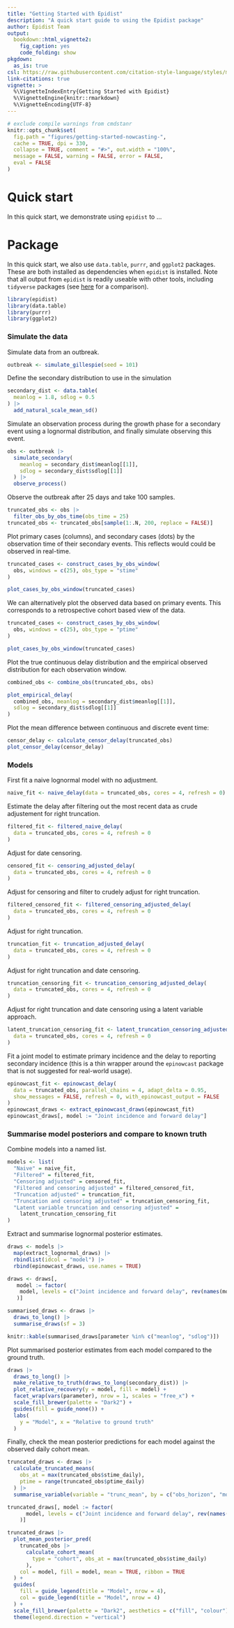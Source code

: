 ```yaml
---
title: "Getting Started with Epidist"
description: "A quick start guide to using the Epidist package"
author: Epidist Team
output: 
  bookdown::html_vignette2:
    fig_caption: yes
    code_folding: show
pkgdown:
  as_is: true
csl: https://raw.githubusercontent.com/citation-style-language/styles/master/apa-numeric-superscript-brackets.csl
link-citations: true
vignette: >
  %\VignetteIndexEntry{Getting Started with Epidist}
  %\VignetteEngine{knitr::rmarkdown}
  %\VignetteEncoding{UTF-8}
---
```


```r
# exclude compile warnings from cmdstanr
knitr::opts_chunk$set(
  fig.path = "figures/getting-started-nowcasting-",
  cache = TRUE, dpi = 330,
  collapse = TRUE, comment = "#>", out.width = "100%",
  message = FALSE, warning = FALSE, error = FALSE,
  eval = FALSE
)
```

# Quick start

In this quick start, we demonstrate using `epidist` to ...

# Package

In this quick start, we also use `data.table`, `purrr`, and `ggplot2` packages. These are both installed as dependencies when `epidist` is installed. Note that all output from `epidist` is readily useable with  other tools, including `tidyverse` packages (see [here](https://mgimond.github.io/rug_2019_12/Index.html) for a comparison).

```r
library(epidist)
library(data.table)
library(purrr)
library(ggplot2)
```

### Simulate the data

Simulate data from an outbreak.

```r
outbreak <- simulate_gillespie(seed = 101)
```

Define the secondary distribution to use in the simulation

```r
secondary_dist <- data.table(
  meanlog = 1.8, sdlog = 0.5
) |>
  add_natural_scale_mean_sd()
```

Simulate an observation process during the growth phase for a secondary event using a lognormal distribution, and finally simulate observing this event.

```r
obs <- outbreak |>
  simulate_secondary(
    meanlog = secondary_dist$meanlog[[1]],
    sdlog = secondary_dist$sdlog[[1]]
  ) |>
  observe_process()
```

Observe the outbreak after 25 days and take 100 samples.

```r
truncated_obs <- obs |>
  filter_obs_by_obs_time(obs_time = 25)
truncated_obs <- truncated_obs[sample(1:.N, 200, replace = FALSE)]
```

Plot primary cases (columns), and secondary cases (dots) by the observation time of their secondary events. This reflects would could be observed in real-time.

```r
truncated_cases <- construct_cases_by_obs_window(
  obs, windows = c(25), obs_type = "stime"
)

plot_cases_by_obs_window(truncated_cases)
```

We can alternatively plot the observed data based on primary events. This corresponds to a retrospective cohort based view of the data.

```r
truncated_cases <- construct_cases_by_obs_window(
  obs, windows = c(25), obs_type = "ptime"
)

plot_cases_by_obs_window(truncated_cases)
```

Plot the true continuous delay distribution and the empirical observed distribution for each observation window.

```r
combined_obs <- combine_obs(truncated_obs, obs)

plot_empirical_delay(
  combined_obs, meanlog = secondary_dist$meanlog[[1]],
  sdlog = secondary_dist$sdlog[[1]]
)
```

Plot the mean difference between continuous and discrete event time:

```r
censor_delay <- calculate_censor_delay(truncated_obs)
plot_censor_delay(censor_delay)
```

### Models

First fit a naive lognormal model with no adjustment.

```r
naive_fit <- naive_delay(data = truncated_obs, cores = 4, refresh = 0)
```

Estimate the delay after filtering out the most recent data as crude adjustement for right truncation.

```r
filtered_fit <- filtered_naive_delay(
  data = truncated_obs, cores = 4, refresh = 0
)
```

Adjust for date censoring.

```r
censored_fit <- censoring_adjusted_delay(
  data = truncated_obs, cores = 4, refresh = 0
)
```

Adjust for censoring and filter to crudely adjust for right truncation.

```r
filtered_censored_fit <- filtered_censoring_adjusted_delay(
  data = truncated_obs, cores = 4, refresh = 0
)
```

Adjust for right truncation.

```r
truncation_fit <- truncation_adjusted_delay(
  data = truncated_obs, cores = 4, refresh = 0
)
```

Adjust for right truncation and date censoring.

```r
truncation_censoring_fit <- truncation_censoring_adjusted_delay(
  data = truncated_obs, cores = 4, refresh = 0
)
```

Adjust for right truncation and date censoring using a latent variable approach.

```r
latent_truncation_censoring_fit <- latent_truncation_censoring_adjusted_delay(
  data = truncated_obs, cores = 4, refresh = 0
)
```

Fit a joint model to estimate primary incidence and the delay to reporting secondary incidence (this is a thin wrapper around the `epinowcast` package that is not suggested for real-world usage).

```r
epinowcast_fit <- epinowcast_delay(
  data = truncated_obs, parallel_chains = 4, adapt_delta = 0.95,
  show_messages = FALSE, refresh = 0, with_epinowcast_output = FALSE
)
epinowcast_draws <- extract_epinowcast_draws(epinowcast_fit) 
epinowcast_draws[, model := "Joint incidence and forward delay"]

```

### Summarise model posteriors and compare to known truth

Combine models into a named list.

```r
models <- list(
  "Naive" = naive_fit,
  "Filtered" = filtered_fit,
  "Censoring adjusted" = censored_fit,
  "Filtered and censoring adjusted" = filtered_censored_fit,
  "Truncation adjusted" = truncation_fit,
  "Truncation and censoring adjusted" = truncation_censoring_fit,
  "Latent variable truncation and censoring adjusted" =
    latent_truncation_censoring_fit
)
```

Extract and summarise lognormal posterior estimates.

```r
draws <- models |>
  map(extract_lognormal_draws) |>
  rbindlist(idcol = "model") |>
  rbind(epinowcast_draws, use.names = TRUE)

draws <- draws[,
   model := factor(
    model, levels = c("Joint incidence and forward delay", rev(names(models)))
   )]

summarised_draws <- draws |>
  draws_to_long() |>
  summarise_draws(sf = 3)

knitr::kable(summarised_draws[parameter %in% c("meanlog", "sdlog")])
```

Plot summarised posterior estimates from each model compared to the ground truth.

```r
draws |>
  draws_to_long() |>
  make_relative_to_truth(draws_to_long(secondary_dist)) |>
  plot_relative_recovery(y = model, fill = model) +
  facet_wrap(vars(parameter), nrow = 1, scales = "free_x") +
  scale_fill_brewer(palette = "Dark2") +
  guides(fill = guide_none()) +
  labs(
    y = "Model", x = "Relative to ground truth"
  )
```

Finally, check the mean posterior predictions for each model against the observed daily cohort mean.
```r
truncated_draws <- draws |>
  calculate_truncated_means(
    obs_at = max(truncated_obs$stime_daily),
    ptime = range(truncated_obs$ptime_daily)
  ) |>
  summarise_variable(variable = "trunc_mean", by = c("obs_horizon", "model")) 

truncated_draws[, model := factor(
      model, levels = c("Joint incidence and forward delay", rev(names(models)))
    )]

truncated_draws |>
  plot_mean_posterior_pred(
    truncated_obs |>
      calculate_cohort_mean(
        type = "cohort", obs_at = max(truncated_obs$stime_daily)
      ),
    col = model, fill = model, mean = TRUE, ribbon = TRUE
  ) +
  guides(
    fill = guide_legend(title = "Model", nrow = 4),
    col = guide_legend(title = "Model", nrow = 4)
  ) +
  scale_fill_brewer(palette = "Dark2", aesthetics = c("fill", "colour")) +
  theme(legend.direction = "vertical")
```

